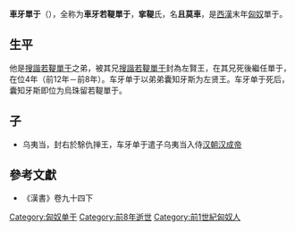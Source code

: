 {{noteTA
|1=zh:單于; zh-hans:单于; zh-hant:單于;
}}
'''車牙單于'''（{{bd|？||前8年||}}），全称为'''車牙若鞮單于'''，'''挛鞮'''氏，名'''且莫車'''，是[[西漢|西漢]]末年[[匈奴|匈奴]]單于。

== 生平 ==
他是[[搜諧若鞮單于|搜諧若鞮單于]]之弟，被其兄[[搜諧若鞮單于|搜諧若鞮單于]]封為左賢王，在其兄死後繼任單于，在位4年（前12年－前8年）。车牙单于以弟弟囊知牙斯为左贤王。车牙单于死后，囊知牙斯即位为烏珠留若鞮單于。

==子==
*乌夷当，封右於駼仇掸王，车牙单于遣子乌夷当入侍[[汉朝|汉朝]][[汉成帝|汉成帝]]
{{start box}}
{{s-before|兄[[搜諧若鞮單于|搜諧若鞮單于]]}}
{{s-title|[[匈奴|匈奴]][[單于|單于]]|前12年—前8年}}
{{s-after|弟[[烏珠留若鞮單于|烏珠留若鞮單于]]}}
{{end box}}

{{匈奴單于}}


== 參考文獻 ==
*《漢書》卷九十四下

[[Category:匈奴单于|Category:匈奴单于]]
[[Category:前8年逝世|Category:前8年逝世]]
[[Category:前1世紀匈奴人|Category:前1世紀匈奴人]]